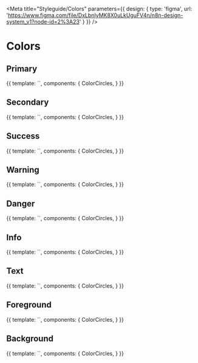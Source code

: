 
<Meta 
	title="Styleguide/Colors" 
	parameters={{
		design: {
			type: 'figma',
			url: 'https://www.figma.com/file/DxLbnIyMK8X0uLkUguFV4n/n8n-design-system_v1?node-id=2%3A23'
		}
	}}
/>

# Colors

## Primary

<Canvas>
	<Story name="primary">
		{{
		template: `<color-circles :colors="['--color-primary-shade-1', '--color-primary', '--color-primary-tint-1', '--color-primary-tint-2', '--color-primary-tint-3']" />`,
		components: {
			ColorCircles,
		}
		}}
	</Story>
</Canvas>

## Secondary

<Canvas>
	<Story name="secondary">
		{{
		template: `<color-circles :colors="['--color-secondary']" />`,
		components: {
			ColorCircles,
		}
		}}
	</Story>
</Canvas>

## Success

<Canvas>
	<Story name="success">
		{{
		template: `<color-circles :colors="['--color-success', '--color-success-tint-1', '--color-success-tint-2']" />`,
		components: {
			ColorCircles,
		}
		}}
	</Story>
</Canvas>


## Warning

<Canvas>
	<Story name="warning">
		{{
		template: `<color-circles :colors="['--color-warning', '--color-warning-tint-1', '--color-warning-tint-2']" />`,
		components: {
			ColorCircles,
		}
		}}
	</Story>
</Canvas>

## Danger

<Canvas>
	<Story name="danger">
		{{
		template: `<color-circles :colors="['--color-danger', '--color-danger-tint-1', '--color-danger-tint-2']" />`,
		components: {
			ColorCircles,
		}
		}}
	</Story>
</Canvas>

## Info

<Canvas>
	<Story name="info">
		{{
		template: `<color-circles :colors="['--color-info', '--color-info-tint-1', '--color-info-tint-2']" />`,
		components: {
			ColorCircles,
		}
		}}
	</Story>
</Canvas>

## Text

<Canvas>
	<Story name="text">
		{{
		template: `<color-circles :colors="['--color-text-dark', '--color-text-base', '--color-text-light', '--color-text-lighter', '--color-text-xlight']" />`,
		components: {
			ColorCircles,
		}
		}}
	</Story>
</Canvas>

## Foreground

<Canvas>
	<Story name="foreground">
		{{
		template: `<color-circles :colors="['--color-foreground-base', '--color-foreground-light']" />`,
		components: {
			ColorCircles,
		}
		}}
	</Story>
</Canvas>

## Background

<Canvas>
	<Story name="background">
		{{
		template: `<color-circles :colors="['--color-background-dark', '--color-background-base', '--color-background-light', '--color-background-lighter', '--color-background-xlight']" />`,
		components: {
			ColorCircles,
		}
		}}
	</Story>
</Canvas>
